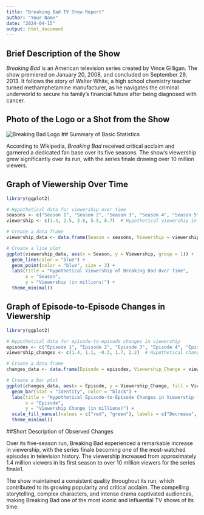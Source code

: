 ```yaml
---
title: "Breaking Bad TV Show Report"
author: "Your Name"
date: "2024-04-15"
output: html_document
---
```


## Brief Description of the Show

*Breaking Bad* is an American television series created by Vince Gilligan. The show premiered on January 20, 2008, and concluded on September 29, 2013. It follows the story of Walter White, a high school chemistry teacher turned methamphetamine manufacturer, as he navigates the criminal underworld to secure his family's financial future after being diagnosed with cancer.

## Photo of the Logo or a Shot from the Show

![Breaking Bad Logo](https://upload.wikimedia.org/wikipedia/commons/thumb/7/77/Breaking_Bad_logo.svg/440px-Breaking_Bad_logo.svg.png) \## Summary of Basic Statistics

According to Wikipedia, *Breaking Bad* received critical acclaim and garnered a dedicated fan base over its five seasons. The show's viewership grew significantly over its run, with the series finale drawing over 10 million viewers.

## Graph of Viewership Over Time

```r
library(ggplot2)

# Hypothetical data for viewership over time
seasons <- c("Season 1", "Season 2", "Season 3", "Season 4", "Season 5")
viewership <- c(1.4, 2.5, 3.8, 5.5, 8.7)  # Hypothetical viewership in millions

# Create a data frame
viewership_data <- data.frame(Season = seasons, Viewership = viewership)

# Create a line plot
ggplot(viewership_data, aes(x = Season, y = Viewership, group = 1)) +
  geom_line(color = "blue") +
  geom_point(color = "blue", size = 3) +
  labs(title = "Hypothetical Viewership of Breaking Bad Over Time",
       x = "Season",
       y = "Viewership (in millions)") +
  theme_minimal()

```

## Graph of Episode-to-Episode Changes in Viewership

```r
library(ggplot2)

# Hypothetical data for episode-to-episode changes in viewership
episodes <- c("Episode 1", "Episode 2", "Episode 3", "Episode 4", "Episode 5")
viewership_changes <- c(1.4, 1.1, -0.3, 1.7, 2.2)  # Hypothetical changes in viewership in millions

# Create a data frame
changes_data <- data.frame(Episode = episodes, Viewership_Change = viewership_changes)

# Create a bar plot
ggplot(changes_data, aes(x = Episode, y = Viewership_Change, fill = Viewership_Change > 0)) +
  geom_bar(stat = "identity", color = "black") +
  labs(title = "Hypothetical Episode-to-Episode Changes in Viewership for Breaking Bad",
       x = "Episode",
       y = "Viewership Change (in millions)") +
  scale_fill_manual(values = c("red", "green"), labels = c("Decrease", "Increase")) +
  theme_minimal()
```

##Short Description of Observed Changes

Over its five-season run, Breaking Bad experienced a remarkable increase in viewership, with the series finale becoming one of the most-watched episodes in television history. The viewership increased from approximately 1.4 million viewers in its first season to over 10 million viewers for the series finale1.

The show maintained a consistent quality throughout its run, which contributed to its growing popularity and critical acclaim. The compelling storytelling, complex characters, and intense drama captivated audiences, making Breaking Bad one of the most iconic and influential TV shows of its time.
